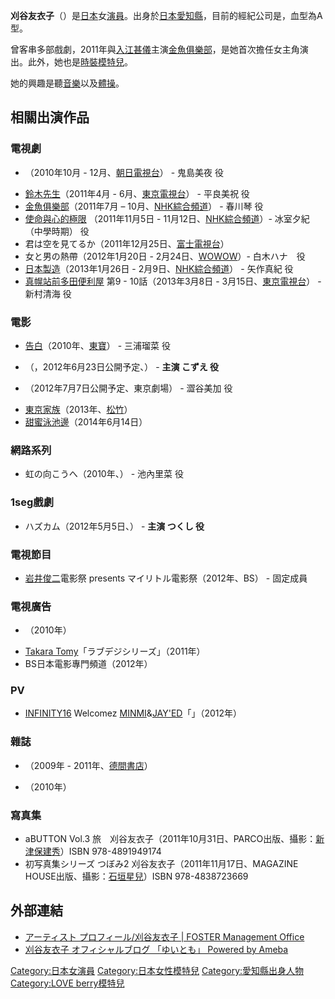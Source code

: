 {{多個問題|
{{copyedit|time=2013-08-08T17:14:11+00:00}}
{{unreferenced|time=2013-08-08T17:14:11+00:00}}
}}
{{藝人
|姓名 = {{lang|ja|刈谷友衣子}}<br>{{lang|ja|かりや ゆいこ}}
|類型 = 女演員
|圖片 = 
|圖片尺寸 = 
|圖片簡介 = 
|原名 = 水谷友衣子
|外文名 =
|外文 =
|羅馬拼音 = Kariya Yuiko
|英文名 =
|暱稱 = {{lang|ja|ユイコマン}}
|其他藝名 =
|國籍 = {{JPN}}
|民族 =
|籍貫 =
|出生日期 = {{birth date and age|1996|11|30}}
|出生地點 = {{JPN}}[[愛知縣|愛知縣]]
|逝世日期 =
|逝世地點 =
|職業 = [[演員|演員]]、[[模特兒|模特兒]]
|語言 =
|教育程度 =
|宗教信仰 =
|配偶 =
|兒女 =
|父母 =
|音樂類型 =
|演奏樂器 =
|出身地 =
|出道作 =
|出道日期 = 
|代表作 =
|活躍年代 =
|唱片公司 =
|經紀公司 = {{link-ja|FOSTER|フォスター (芸能プロダクション)}}
|網站 = 
|相關團體 =  
|獎項 =
|IMDb =
}}
{{Japanese|japanese=刈谷 友衣子|kana=かりや ゆいこ|romaji=Kariya Yuiko}}
'''刈谷友衣子'''（{{bd|1996年|11月30日|catIdx=Kariya Yuiko}}）是[[日本|日本]]女[[演員|演員]]。出身於[[日本|日本]][[愛知縣|愛知縣]]，目前的經紀公司是{{link-ja|FOSTER|フォスター (芸能プロダクション)}}，血型為A型。

曾客串多部戲劇，2011年與[[入江甚儀|入江甚儀]]主演[[金魚俱樂部|金魚俱樂部]]，是她首次擔任女主角演出。此外，她也是[[時裝|時裝]][[模特兒|模特兒]]。

她的興趣是聽[[音樂|音樂]]以及[[體操|體操]]。

== 相關出演作品 ==
=== 電視劇 ===
* {{link-ja|檢事・鬼島平八郎|東京地検特捜部長・鬼島平八郎 “眠らぬ鬼”#テレビドラマ}}（2010年10月 - 12月、[[朝日電視台|朝日電視台]]） - 鬼島美夜 役
* [[铃木老师|鈴木先生]]（2011年4月 - 6月、[[東京電視台|東京電視台]]） - 平良美祝 役
* [[金魚俱樂部|金魚俱樂部]]（2011年7月 – 10月、[[NHK綜合頻道|NHK綜合頻道]]） - 春川琴 役
* [[使命與心的極限|使命與心的極限]] （2011年11月5日 - 11月12日、[[NHK綜合頻道|NHK綜合頻道]]）- 冰室夕紀（中學時期） 役
* 君は空を見てるか（2011年12月25日、[[富士電視台|富士電視台]]）
* 女と男の熱帶（2012年1月20日 - 2月24日、[[WOWOW|WOWOW]]）- 白木ハナ　役
* [[日本製造|日本製造]]（2013年1月26日 - 2月9日、[[NHK綜合頻道|NHK綜合頻道]]） - 矢作真紀 役
* [[真幌站前多田便利屋#電視劇|真幌站前多田便利屋]] 第9 - 10話（2013年3月8日 - 3月15日、[[東京電視台|東京電視台]]） - 新村清海 役

=== 電影 ===
* [[告白_(電影)|告白]]（2010年、[[東寶株式會社|東寶]]） - 三浦瑠菜 役
* {{lang|ja|バルーンリレー}}（{{lang|en|balloon relay}}，2012年6月23日公開予定、{{link-ja|Altamira Pictures|アルタミラピクチャーズ}}） - '''主演 こずえ 役'''
* {{tsl|ja|スープ〜生まれ変わりの物語〜|孟婆湯 輪迴的故事}}（2012年7月7日公開予定、東京劇場） - 澀谷美加 役
* [[東京家族|東京家族]]（2013年、[[松竹|松竹]]）
* [[甜蜜泳池邊|甜蜜泳池邊]]（2014年6月14日）

=== 網路系列 ===
* 虹の向こうへ（2010年、{{link-ja|BeeTV (日本企业)|BeeTV|BeeTV}}） - 池內里菜 役

=== 1seg戲劇 ===
* ハズカム（2012年5月5日、{{link-ja|NHK1seg2|NHKワンセグ2}}） - '''主演 つくし 役''' 

=== 電視節目 ===
* [[岩井俊二|岩井俊二]]電影祭 presents マイリトル電影祭（2012年、BS{{link-ja|日本電影專門頻道|日本映画専門チャンネル}}） - 固定成員

=== 電視廣告 ===
* {{link-ja|代代木研讨会|代々木ゼミナール}}（2010年）
* [[Takara_Tomy|Takara Tomy]]「ラブデジシリーズ」（2011年）
* BS日本電影專門頻道（2012年）

=== PV ===
* [[INFINITY16|INFINITY16]] Welcomez [[MINMI|MINMI]]&[[JAY'ED|JAY'ED]]「{{link-ja|雨過天晴 (INFINITY16歌曲)|雨のち晴れ (INFINITY16の曲)|雨過天晴}}」（2012年）

=== 雜誌 ===
* {{link-ja|LOVE berry|ラブベリー}}（2009年 - 2011年、[[德間書店|德間書店]]）
* {{link-ja|EAST BOY|イーストボーイ}}（2010年）

=== 寫真集 ===
* aBUTTON Vol.3 旅　刈谷友衣子（2011年10月31日、PARCO出版、攝影：[[新津保建秀|新津保建秀]]）ISBN 978-4891949174
* 初写真集シリーズ つぼみ2 刈谷友衣子（2011年11月17日、MAGAZINE HOUSE出版、攝影：[[石垣星兒|石垣星兒]]）ISBN 978-4838723669

== 外部連結 ==
* [https://web.archive.org/web/20110906051532/http://www.web-foster.com/artists/yuiko_kariya/index.php アーティスト プロフィール/刈谷友衣子 | FOSTER Management Office]
* [https://web.archive.org/web/20140724034217/http://ameblo.jp/yuiko-kariya/ 刈谷友衣子 オフィシャルブログ 「ゆいとも」 Powered by Ameba]

{{DEFAULTSORT:Kariya Yuiko}}
[[Category:日本女演員|Category:日本女演員]]
[[Category:日本女性模特兒|Category:日本女性模特兒]]
[[Category:愛知縣出身人物|Category:愛知縣出身人物]]
[[Category:LOVE_berry模特兒|Category:LOVE berry模特兒]]